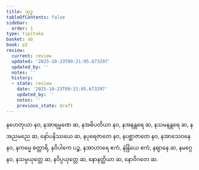 ```yaml
---
title: သုဒ္ဓ
tableOfContents: false
sidebar:
  order: 1
type: tipitaka
basket: ab
book: p2
review:
  current: review
  updated: '2025-10-23T09:21:05.673297'
  updated_by: ''
  notes: ''
  history:
  - state: review
    date: '2025-10-23T09:21:05.673297'
    updated_by: ''
    notes: ''
    previous_state: draft
---
```



<ReviewStatus review={frontmatter.review} showDetails={true} />

<HypothesisAnnotation frontmatter={frontmatter} />

<DynamicBreadcrumb />

<Division number="198" book="p2" e="ch" v="38" p="128">

<Paragraph number="2802" book="p2">
နဟေတုယာ နဝ, နအာရမ္မဏေ ဆ, နအဓိပတိယာ နဝ, နအနန္တရေ ဆ, နသမနန္တရေ ဆ, နအညမညေ ဆ, နော်ပနိဿယေ ဆ, နပုရေဇာတေ နဝ, နပစ္ဆာဇာတေ နဝ, နအာသေဝနေ နဝ, နကမ္မေ စတ္တာရိ, နဝိပါကေ ပဉ္စ, နအာဟာရေ ဧကံ, နဲန္ဒြိယေ ဧကံ, နဈာနေ ဆ, နမဂ္ဂေ နဝ, နသမ္ပယုတ္တေ ဆ, နဝိပ္ပယုတ္တေ ဆ, နောနတ္ထိယာ ဆ, နောဝိဂတေ ဆ.
</Paragraph>
</Division>